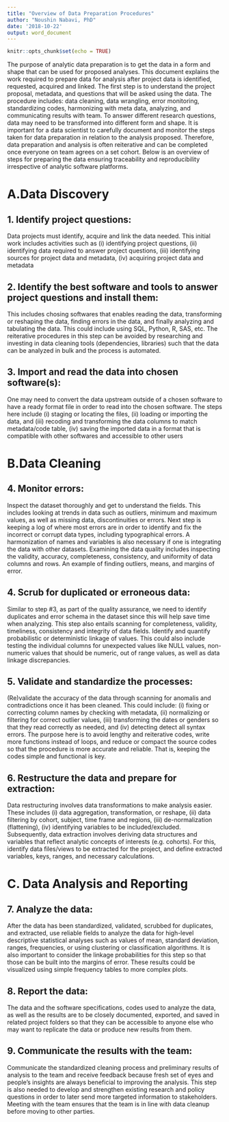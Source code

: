 ```yaml
---
title: "Overview of Data Preparation Procedures"
author: "Noushin Nabavi, PhD"
date: '2018-10-22'
output: word_document
---
```


```r
knitr::opts_chunk$set(echo = TRUE)
```

The purpose of analytic data preparation is to get the data in a form and shape that can be used for proposed analyses. This document explains the work required to prepare data for analysis after project data is identified, requested, acquired and linked.   The first step is to understand the project proposal, metadata, and questions that will be asked using the data. The procedure includes: data cleaning, data wrangling, error monitoring, standardizing codes, harmonizing with meta data, analyzing, and communicating results with team. To answer different research questions, data may need to be transformed into different form and shape. It is important for a data scientist to carefully document and monitor the steps taken for data preparation in relation to the analysis proposed. Therefore, data preparation and analysis is often reiterative and can be completed once everyone on team agrees on a set cohort. Below is an overview of steps for preparing the data ensuring traceability and reproducibility irrespective of analytic software platforms.


# **A.Data Discovery** 

## 1. Identify project questions:  
Data projects must identify, acquire and link the data needed.  This initial work includes activities such as (i) identifying project questions, (ii) identifying data required to answer project questions, (iii) identifying sources for project data and metadata, (iv) acquiring project data and metadata  

## 2. Identify the best software and tools to answer project questions and install them:
This includes chosing softwares that enables reading the data, transforming or reshaping the data, finding errors in the data, and finally analyzing and tabulating the data. This could include using SQL, Python, R, SAS, etc. The reiterative procedures in this step can be avoided by researching and investing in data cleaning tools (dependencies, libraries) such that the data can be analyzed in bulk and the process is automated.  

## 3. Import and read the data into chosen software(s):
One may need to convert the data upstream outside of a chosen software to have a ready format file in order to read into the chosen software. The steps here include (i) staging or locating the files, (ii) loading or importing the data, and (iii) recoding and transforming the data columns to match metadata/code table, (iv) saving the imported data in a format that is compatible with other softwares and accessible to other users

# **B.Data Cleaning** 

## 4. Monitor errors:
Inspect the dataset thoroughly and get to understand the fields. This includes looking at trends in data such as outliers, minimum and maximum values, as well as missing data, discontinuities or errors. Next step is keeping a log of where most errors are in order to identify and fix the incorrect or corrupt data types, including typographical errors. A harmonization of names and variables is also necessary if one is integrating the data with other datasets. Examining the data quality includes inspecting the validity, accuracy, completeness, consistency, and uniformity of data columns and rows. An example of finding outliers, means, and margins of error.

## 4. Scrub for duplicated or erroneous data:
Similar to step #3, as part of the quality assurance, we need to identify duplicates and error schema in the dataset since this will help save time when analyzing. This step also entails scanning for completeness, validity, timeliness, consistency and integrity of data fields. Identify and quantify probabilistic or deterministic linkage of values. This could also include testing the individual columns for unexpected values like NULL values, non-numeric values that should be numeric, out of range values, as well as data linkage discrepancies.

## 5. Validate and standardize the processes:
(Re)validate the accuracy of the data through scanning for anomalis and contradictions once it has been cleaned. This could include: (i) fixing or correcting column names by checking with metadata, (ii) normalizing or filtering for correct outlier values, (iii) transforming the dates or genders so that they read correctly as needed, and (iv) detecting detect all syntax errors. The purpose here is to avoid lengthy and reiterative codes, write more functions instead of loops, and reduce or compact the source codes so that the procedure is more accurate and reliable. That is, keeping the codes simple and functional is key. 

## 6. Restructure the data and prepare for extraction:
Data restructuring involves data transformations to make analysis easier.  These includes (i) data aggregation, transformation, or reshape, (ii) data filtering by cohort, subject, time frame and regions, (iii) de-normalization (flattening), (iv) identifying variables to be included/excluded. Subsequently, data extraction involves deriving data structures and variables that reflect analytic concepts of interests (e.g. cohorts). For this, identify data files/views to be extracted for the project, and define extracted variables, keys, ranges, and necessary calculations.

# **C. Data Analysis and Reporting**

## 7. Analyze the data:
After the data has been standardized, validated, scrubbed for duplicates, and extracted, use reliable fields to analyze the data for high-level descriptive statistical analyses such as values of mean, standard deviation, ranges, frequencies, or using clustering or classification algorithms. It is also important to consider the linkage probabilities for this step so that those can be built into the margins of error. These results could be visualized using simple frequency tables to more complex plots. 

## 8. Report the data:
The data and the software specifications,  codes used to analyze the data, as well as the results are to be closely documented, exported, and saved in related project folders so that they can be accessible to anyone else who may want to replicate the data or produce new results from them.

## 9. Communicate the results with the team:
Communicate the standardized cleaning process and preliminary results of analysis to the team and receive feedback because fresh set of eyes and people’s insights are always beneficial to improving the analysis. This step is also needed to develop and strengthen existing research and policy questions in order to later send more targeted information to stakeholders. Meeting with the team ensures that the team is in line with data cleanup before moving to other parties.

